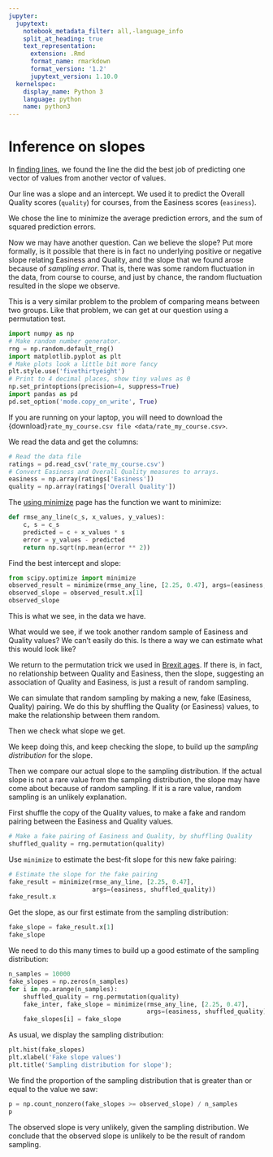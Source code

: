 ```yaml
---
jupyter:
  jupytext:
    notebook_metadata_filter: all,-language_info
    split_at_heading: true
    text_representation:
      extension: .Rmd
      format_name: rmarkdown
      format_version: '1.2'
      jupytext_version: 1.10.0
  kernelspec:
    display_name: Python 3
    language: python
    name: python3
---
```


# Inference on slopes

In [finding lines](finding_lines), we found the line the did the best job of
predicting one vector of values from another vector of values.

Our line was a slope and an intercept.  We used it to predict the Overall
Quality scores (`quality`) for courses, from the Easiness scores (`easiness`).

We chose the line to minimize the average prediction errors, and the sum of
squared prediction errors.

Now we may have another question.  Can we believe the slope?   Put more
formally, is it possible that there is in fact no underlying positive or
negative slope relating  Easiness and Quality, and the slope that we found
arose because of *sampling error*.  That is, there was some random fluctuation
in the data, from course to course, and just by chance, the random fluctuation
resulted in the slope we observe.

This is a very similar problem to the problem of comparing means between two
groups.  Like that problem, we can get at our question using a permutation
test.

```python
import numpy as np
# Make random number generator.
rng = np.random.default_rng()
import matplotlib.pyplot as plt
# Make plots look a little bit more fancy
plt.style.use('fivethirtyeight')
# Print to 4 decimal places, show tiny values as 0
np.set_printoptions(precision=4, suppress=True)
import pandas as pd
pd.set_option('mode.copy_on_write', True)
```

If you are running on your laptop, you will need to download the
{download}`rate_my_course.csv file <data/rate_my_course.csv>`.

We read the data and get the columns:

```python
# Read the data file
ratings = pd.read_csv('rate_my_course.csv')
# Convert Easiness and Overall Quality measures to arrays.
easiness = np.array(ratings['Easiness'])
quality = np.array(ratings['Overall Quality'])
```

The [using minimize](using_minimize) page has the function we want to minimize:

```python
def rmse_any_line(c_s, x_values, y_values):
    c, s = c_s
    predicted = c + x_values * s
    error = y_values - predicted
    return np.sqrt(np.mean(error ** 2))
```

Find the best intercept and slope:

```python
from scipy.optimize import minimize
observed_result = minimize(rmse_any_line, [2.25, 0.47], args=(easiness, quality))
observed_slope = observed_result.x[1]
observed_slope
```

This is what we see, in the data we have.


What would we see, if we took another random sample of Easiness and Quality values?  We can't easily do this.  Is there a way we can estimate what this would look like?


We return to the permutation trick we used in [Brexit
ages](population_permutation). If there is, in fact, no
relationship between Quality and Easiness, then the slope, suggesting an
association of Quality and Easiness, is just a result of random sampling.

We can simulate that random sampling by making a new, fake (Easiness, Quality) pairing.  We do this by shuffling the Quality (or Easiness) values, to make the relationship between them random.

Then we check what slope we get.

We keep doing this, and keep checking the slope, to build up the *sampling distribution* for the slope.

Then we compare our actual slope to the sampling distribution.  If the actual slope is not a rare value from the sampling distribution, the slope may have come about because of random sampling.  If it is a rare value, random sampling is an unlikely explanation.


First shuffle the copy of the Quality values, to make a fake and random pairing
between the Easiness and Quality values.

```python
# Make a fake pairing of Easiness and Quality, by shuffling Quality
shuffled_quality = rng.permutation(quality)
```

Use `minimize` to estimate the best-fit slope for this new fake pairing:

```python
# Estimate the slope for the fake pairing
fake_result = minimize(rmse_any_line, [2.25, 0.47],
                       args=(easiness, shuffled_quality))
fake_result.x
```

Get the slope, as our first estimate from the sampling distribution:

```python
fake_slope = fake_result.x[1]
fake_slope
```

We need to do this many times to build up a good estimate of the sampling distribution:

```python
n_samples = 10000
fake_slopes = np.zeros(n_samples)
for i in np.arange(n_samples):
    shuffled_quality = rng.permutation(quality)
    fake_inter, fake_slope = minimize(rmse_any_line, [2.25, 0.47],
                                      args=(easiness, shuffled_quality)).x
    fake_slopes[i] = fake_slope
```

As usual, we display the sampling distribution:

```python
plt.hist(fake_slopes)
plt.xlabel('Fake slope values')
plt.title('Sampling distribution for slope');
```

We find the proportion of the sampling distribution that is greater than or
equal to the value we saw:

```python
p = np.count_nonzero(fake_slopes >= observed_slope) / n_samples
p
```

The observed slope is very unlikely, given the sampling distribution.  We conclude that the observed slope is unlikely to be the result of random sampling.
